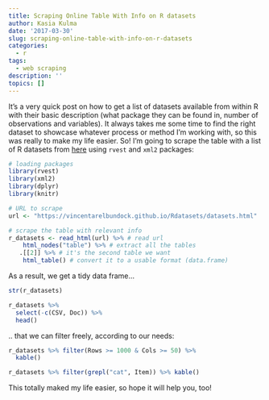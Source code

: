 ```yaml
---
title: Scraping Online Table With Info on R datasets
author: Kasia Kulma
date: '2017-03-30'
slug: scraping-online-table-with-info-on-r-datasets
categories:
  - r
tags:
  - web scraping
description: ''
topics: []
---
```


It's a very quick post on how to get a list of datasets available from within R with their basic description (what package they can be found in, number of observations and variables). It always takes me some time to find the right dataset to showcase whatever process or method I'm working with, so this was really to make my life easier. So! I'm going to scrape the table with a list of R datasets from [here](https://vincentarelbundock.github.io/Rdatasets/datasets.html) using `rvest` and `xml2` packages:

```r
# loading packages
library(rvest)
library(xml2)
library(dplyr)
library(knitr)

# URL to scrape
url <- "https://vincentarelbundock.github.io/Rdatasets/datasets.html"

# scrape the table with relevant info
r_datasets <- read_html(url) %>% # read url
    html_nodes("table") %>% # extract all the tables
   .[[2]] %>% # it's the second table we want
    html_table() # convert it to a usable format (data.frame)
```

As a result, we get a tidy data frame...

```r
str(r_datasets)
```


```r
r_datasets %>% 
  select(-c(CSV, Doc)) %>% 
  head() 
```

.. that we can filter freely, according to our needs:

```r
r_datasets %>% filter(Rows >= 1000 & Cols >= 50) %>% 
  kable()
```

```r
r_datasets %>% filter(grepl("cat", Item)) %>% kable()
```

This totally maked my life easier, so hope it will help you, too!
